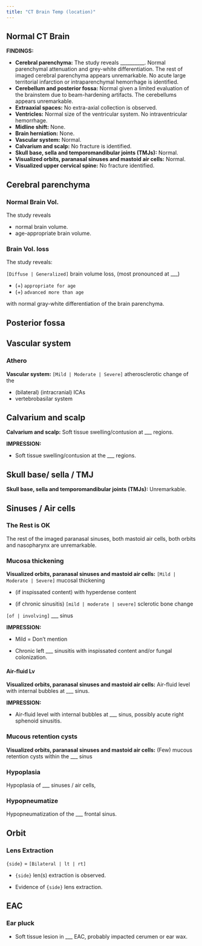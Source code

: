 ```yaml
---
title: "CT Brain Temp (location)"
---
```


## Normal CT Brain

**FINDINGS:**

-   **Cerebral parenchyma:** The study reveals __________. Normal parenchymal attenuation and grey-white differentiation. The rest of imaged cerebral parenchyma appears unremarkable. No acute large territorial infarction or intraparenchymal hemorrhage is identified. 
-   **Cerebellum and posterior fossa:** Normal given a limited evaluation of the brainstem due to beam-hardening artifacts. The cerebellums appears unremarkable. 
-   **Extraaxial spaces:** No extra-axial collection is observed. 
-   **Ventricles:** Normal size of the ventricular system. No intraventricular hemorrhage. 
-   **Midline shift:** None. 
-   **Brain herniation:** None. 
-   **Vascular system:** Normal. 
-   **Calvarium and scalp:** No fracture is identified. 
-   **Skull base, sella and temporomandibular joints (TMJs):** Normal.
-   **Visualized orbits, paranasal sinuses and mastoid air cells:** Normal. 
-   **Visualized upper cervical spine:** No fracture identified.


## Cerebral parenchyma

### Normal Brain Vol.

The study reveals 

-   normal brain volume. 
-   age-appropriate brain volume.


### Brain Vol. loss

The study reveals:

`[Diffuse | Generalized]` brain volume loss, (most pronounced at ___)

-  (+) `appropriate for age`
-  (+) `advanced more than age`

with normal gray-white differentiation of the brain parenchyma.

## Posterior fossa



## Vascular system

### Athero

**Vascular system:** `[Mild | Moderate | Severe]` atherosclerotic change of the

-   (bilateral) (intracranial) ICAs
-   vertebrobasilar system

## Calvarium and scalp

**Calvarium and scalp:** Soft tissue swelling/contusion at ___ regions.

**IMPRESSION:**

- Soft tissue swelling/contusion at the ___ regions. 

## Skull base/ sella / TMJ

**Skull base, sella and temporomandibular joints (TMJs):** Unremarkable. 

## Sinuses / Air cells

### The Rest is OK

The rest of the imaged paranasal sinuses, both mastoid air cells, both orbits and nasopharynx are unremarkable.

### Mucosa thickening

**Visualized orbits, paranasal sinuses and mastoid air cells:** `[Mild | Moderate | Severe]` mucosal thickening

-   (if inspissated content) with hyperdense content

-   (if chronic sinusitis) `[mild | moderate | severe]` sclerotic bone change 

`[of | involving]` ___ sinus

**IMPRESSION:**

-   Mild = Don't mention

-   Chronic left ___ sinusitis with inspissated content and/or fungal colonization. 

#### Air-fluid Lv

**Visualized orbits, paranasal sinuses and mastoid air cells:** Air-fluid level with internal bubbles at ___ sinus.

**IMPRESSION:**

- Air-fluid level with internal bubbles at ___ sinus, possibly acute right sphenoid sinusitis. 

### Mucous retention cysts

**Visualized orbits, paranasal sinuses and mastoid air cells:** (Few) mucous retention cysts within the ___ sinus

### Hypoplasia

Hypoplasia of ___ sinuses / air cells,

### Hypopneumatize

Hypopneumatization of the ___ frontal sinus. 


## Orbit


### Lens Extraction

`{side}` = `[Bilateral | lt | rt]`

-   `{side}` len(s) extraction is observed.

-   Evidence of `{side}` lens extraction.


## EAC

### Ear pluck

-   Soft tissue lesion in ___ EAC, probably impacted cerumen or ear wax.